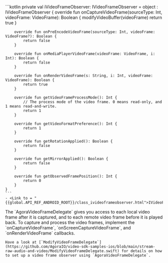 <PlatformWrapper platform="android">
    ```kotlin
    private val iVideoFrameObserver: IVideoFrameObserver = object : IVideoFrameObserver {
        override fun onCaptureVideoFrame(sourceType: Int, videoFrame: VideoFrame): Boolean {
            modifyVideoBuffer(videoFrame)
            return true
        }

        override fun onPreEncodeVideoFrame(sourceType: Int, videoFrame: VideoFrame?): Boolean {
            return false
        }

        override fun onMediaPlayerVideoFrame(videoFrame: VideoFrame, i: Int): Boolean {
            return false
        }

        override fun onRenderVideoFrame(s: String, i: Int, videoFrame: VideoFrame): Boolean {
            return true
        }

        override fun getVideoFrameProcessMode(): Int {
            // The process mode of the video frame. 0 means read-only, and 1 means read-and-write.
            return 1
        }

        override fun getVideoFormatPreference(): Int {
            return 1
        }

        override fun getRotationApplied(): Boolean {
            return false
        }

        override fun getMirrorApplied(): Boolean {
            return false
        }

        override fun getObservedFramePosition(): Int {
            return 0
        }
    }
    ```
    - <Link to = "{{global.API_REF_ANDROID_ROOT}}/class_ivideoframeobserver.html">IVideoFrameObserver</Link>
</PlatformWrapper>
<PlatformWrapper platform="ios">
    The `AgoraVideoFrameDelegate` gives you access to each local video frame after it is captured, and to each remote video frame before it is played back. To capture and process the video frames, implement the `onCaptureVideoFrame`, `onScreenCaptureVideoFrame`, and `onRenderVideoFrame` callbacks.

    Have a look at [`ModifyVideoFrameDelegate`](https://github.com/AgoraIO/video-sdk-samples-ios/blob/main/stream-raw-audio-and-video/ModifyVideoFrameDelegate.swift) for details on how to set up a video frame observer using `AgoraVideoFrameDelegate`.
</PlatformWrapper>

